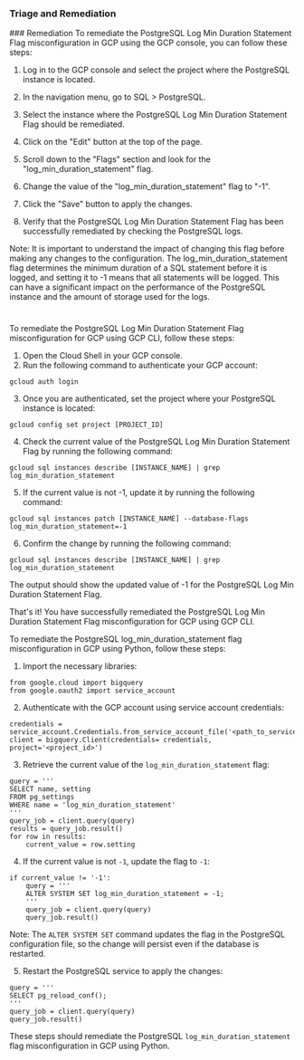 
### Triage and Remediation
<Tabs>
<Tab title='Remediation'>
### Remediation

<AccordionGroup>
<Accordion title='Using Console' defaultOpen='true'>
To remediate the PostgreSQL Log Min Duration Statement Flag misconfiguration in GCP using the GCP console, you can follow these steps:

1. Log in to the GCP console and select the project where the PostgreSQL instance is located.

2. In the navigation menu, go to SQL > PostgreSQL.

3. Select the instance where the PostgreSQL Log Min Duration Statement Flag should be remediated.

4. Click on the "Edit" button at the top of the page.

5. Scroll down to the "Flags" section and look for the "log_min_duration_statement" flag.

6. Change the value of the "log_min_duration_statement" flag to "-1".

7. Click the "Save" button to apply the changes.

8. Verify that the PostgreSQL Log Min Duration Statement Flag has been successfully remediated by checking the PostgreSQL logs.

Note: It is important to understand the impact of changing this flag before making any changes to the configuration. The log_min_duration_statement flag determines the minimum duration of a SQL statement before it is logged, and setting it to -1 means that all statements will be logged. This can have a significant impact on the performance of the PostgreSQL instance and the amount of storage used for the logs.

#
</Accordion>

<Accordion title='Using CLI'>
To remediate the PostgreSQL Log Min Duration Statement Flag misconfiguration for GCP using GCP CLI, follow these steps:

1. Open the Cloud Shell in your GCP console.
2. Run the following command to authenticate your GCP account:
```
gcloud auth login
```
3. Once you are authenticated, set the project where your PostgreSQL instance is located:
```
gcloud config set project [PROJECT_ID]
```
4. Check the current value of the PostgreSQL Log Min Duration Statement Flag by running the following command:
```
gcloud sql instances describe [INSTANCE_NAME] | grep log_min_duration_statement
```
5. If the current value is not -1, update it by running the following command:
```
gcloud sql instances patch [INSTANCE_NAME] --database-flags log_min_duration_statement=-1
```
6. Confirm the change by running the following command:
```
gcloud sql instances describe [INSTANCE_NAME] | grep log_min_duration_statement
```
The output should show the updated value of -1 for the PostgreSQL Log Min Duration Statement Flag. 

That's it! You have successfully remediated the PostgreSQL Log Min Duration Statement Flag misconfiguration for GCP using GCP CLI.
</Accordion>

<Accordion title='Using Python'>
To remediate the PostgreSQL log_min_duration_statement flag misconfiguration in GCP using Python, follow these steps:

1. Import the necessary libraries:

```
from google.cloud import bigquery
from google.oauth2 import service_account
```

2. Authenticate with the GCP account using service account credentials:

```
credentials = service_account.Credentials.from_service_account_file('<path_to_service_account_file>')
client = bigquery.Client(credentials= credentials, project='<project_id>')
```

3. Retrieve the current value of the `log_min_duration_statement` flag:

```
query = '''
SELECT name, setting
FROM pg_settings
WHERE name = 'log_min_duration_statement'
'''
query_job = client.query(query)
results = query_job.result()
for row in results:
    current_value = row.setting
```

4. If the current value is not `-1`, update the flag to `-1`:

```
if current_value != '-1':
    query = '''
    ALTER SYSTEM SET log_min_duration_statement = -1;
    '''
    query_job = client.query(query)
    query_job.result()
```

Note: The `ALTER SYSTEM SET` command updates the flag in the PostgreSQL configuration file, so the change will persist even if the database is restarted.

5. Restart the PostgreSQL service to apply the changes:

```
query = '''
SELECT pg_reload_conf();
'''
query_job = client.query(query)
query_job.result()
```

These steps should remediate the PostgreSQL `log_min_duration_statement` flag misconfiguration in GCP using Python.
</Accordion>

</AccordionGroup>
</Tab>
</Tabs>
